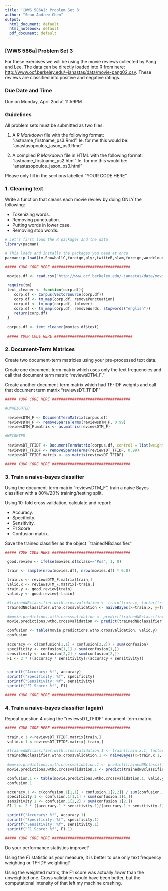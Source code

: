 ```yaml
---
title: '[WWS 586A]: Problem Set 3'
author: "Sean Andrew Chen"
output:
  html_document: default
  html_notebook: default
  pdf_document: default
---
```


### [WWS 586a] Problem Set 3

For these exercises we will be using the movie reviews collected by Pang and Lee. The data can be directly loaded into R from here:
[http://www.ocf.berkeley.edu/~janastas/data/movie-pang02.csv](Movie Reviews). These reviews are classified into positive and negative ratings. 

### Due Date and Time

Due on Monday, April 2nd at 11:59PM

### Guidelines

All problem sets must be submitted as two files:

1. A *R Markdown* file with the following format: "lastname_firstname_ps3.Rmd". Ie. for me this would be: "anastasopoulos_jason_ps3.Rmd"

2. A compiled *R Markdown* file in HTML with the following format: "lastname_firstname_ps2.html" Ie. for me this would be: "anastasopoulos_jason_ps3.html"

Please only fill in the sections labelled "YOUR CODE HERE"
  
### 1. Cleaning text 

Write a function that cleans each movie review by doing ONLY the following:

- Tokenizing words.
- Removing punctuation.
- Putting words in lower case.
- Removing stop words.

```r
# Let's first load the R packages and the data
library(pacman)

# This loads and installs the packages you need at once
pacman::p_load(tm,SnowballC,foreign,plyr,twitteR,slam,foreign,wordcloud,LiblineaR,e1071,caret)

##### YOUR CODE HERE ###################################
 
 movies.df <- read.csv("http://www.ocf.berkeley.edu/~janastas/data/movie-pang02.csv")

 require(tm)
 text_cleaner <- function(corp.df){
    corp.df <- Corpus(VectorSource(corp.df))
    corp.df <- tm_map(corp.df, removePunctuation)
    corp.df <- tm_map(corp.df, tolower)
    corp.df <- tm_map(corp.df, removeWords, stopwords("english"))
    return(corp.df)
 }
 
 corpus.df <- text_cleaner(movies.df$text)
 
 ##### YOUR CODE HERE ###################################
```


### 2. Document-Term Matrices
Create two document-term matricies using your pre-processed text data. 

Create one document-term matrix which uses only the text frequencies and call that document term matrix "reviewsDTM_F."

Create another document-term matrix which had TF-IDF weights and call that document term matrix "reviewsDT_TFIDF"

```r
##### YOUR CODE HERE ###################################

#UNWEIGHTED
 
 reviewsDTM_F <- DocumentTermMatrix(corpus.df)
 reviewsDTM_F <- removeSparseTerms(reviewsDTM_F, 0.99)
 reviewsDTM_F.matrix <- as.matrix(reviewsDTM_F)

#WEIGHTED
 
 reviewsDT_TFIDF <- DocumentTermMatrix(corpus.df, control = list(weighting = weightTfIdf))
 reviewsDT_TFIDF <- removeSparseTerms(reviewsDT_TFIDF, 0.99)
 reviewsDT_TFIDF.matrix <- as.matrix(reviewsDT_TFIDF)

##### YOUR CODE HERE ###################################
```

### 3. Train a naive-bayes classifier

Using the document-term matrix "reviewsDTM_F", train a naive Bayes classifier with a 80\%/20\% training/testing split. 

Using 10--fold cross validation, calculate and report:

- Accuracy.
- Specificity.
- Sensitivity.
- F1 Score
- Confusion matrix.

Save the trained classifier as the object ``trainedNBclassifier.''

```r
##### YOUR CODE HERE ###################################

 good.review <- ifelse(movies.df$class=="Pos", 1, 0)

 train <- sample(nrow(movies.df), nrow(movies.df) * 0.8)
 
 train.x <- reviewsDTM_F.matrix[train,]
 valid.x <- reviewsDTM_F.matrix[-train,]
 train.y <- good.review[train]
 valid.y <- good.review[-train]

 #trainedNBclassifier.with.crossvalidation <- train(train.x, factor(train.y), train.Control = trainControl(method = "cv", number = 10))
 trainedNBclassifier.wtho.crossvalidation <- naiveBayes(x=train.x, y=factor(train.y))
 
 #movie.predictions.with.crossvalidation <- predict(trainedNBclassifier.with.crossvalidation, valid.x)
 movie.predictions.wtho.crossvalidation <- predict(trainedNBclassifier.wtho.crossvalidation, valid.x)

 confusion <- table(movie.predictions.wtho.crossvalidation, valid.y) 
 confusion
 
 accuracy <- c(confusion[1,1] + confusion[2,2]) / sum(confusion)
 specificity <- confusion[1,1] / sum(confusion[1,])
 sensitivity <- confusion[2,2] / sum(confusion[2,])
 F1 <- 2 * ((accuracy * sensitivity)/(accuracy + sensitivity))

 
 sprintf("Accuracy: %f", accuracy)
 sprintf("Specificity: %f", specificity)
 sprintf("Sensitivity: %f", sensitivity)
 sprintf("F1 Score: %f", F1)

##### YOUR CODE HERE ###################################
```


### 4. Train a naive-bayes classifier (again)

Repeat question 4 using the "reviewsDT_TFIDF" document-term matrix.

```r
##### YOUR CODE HERE ###################################
 
 train.x.1 <-reviewsDT_TFIDF.matrix[train,]
 valid.x.1 <-reviewsDT_TFIDF.matrix[-train,]

 #trainedNBclassifier.with.crossvalidation.1 <- train(train.x.1, factor(train.y), train.Control = trainControl(method = "cv", number = 10))
 trainedNBclassifier.wtho.crossvalidation.1 <- naiveBayes(x=train.x.1, y = factor(train.y))
 
 #movie.predictions.with.crossvalidation.1 <- predict(trainedNBclassifier.with.crossvalidation.1, valid.x.1)
 movie.predictions.wtho.crossvalidation.1 <- predict(trainedNBclassifier.wtho.crossvalidation.1, valid.x.1)

 confusion.1 <- table(movie.predictions.wtho.crossvalidation.1, valid.y) 
 confusion.1

 accuracy.1 <- c(confusion.1[1,1] + confusion.1[2,2]) / sum(confusion.1)
 specificity.1 <- confusion.1[1,1] / sum(confusion.1[1,])
 sensitivity.1 <- confusion.1[2,2] / sum(confusion.1[2,])
 F1.1 <- 2 * ((accuracy.1 * sensitivity.1)/(accuracy.1 + sensitivity.1))

 sprintf("Accuracy: %f", accuracy.1)
 sprintf("Specificity: %f", specificity.1)
 sprintf("Sensitivity: %f", sensitivity.1)
 sprintf("F1 Score: %f", F1.1)
 
##### YOUR CODE HERE ###################################
```


Do your performance statistics improve? 

Using the *F1* statistic as your measure, it is better to use only text frequency weighting or TF-IDF weighting?

Using the weighted matrix, the F1 score was actually *lower* than the unweighted one. Cross validation would have been better, but the computational intensity of that left my machine crashing.













